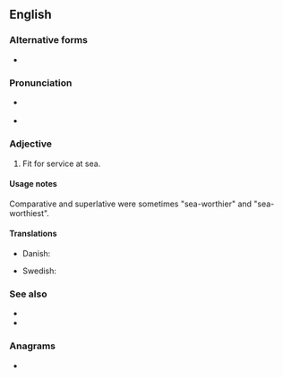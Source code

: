 {{also|seaworthy}}
==English==

===Alternative forms===
* {{l|en|seaworthy}}

===Pronunciation===
* {{a|RP}} {{IPA|/ˈsiːwɜːði/|lang=en}}
* {{a|GenAm}} {{IPA|/ˈsiːwɝði/|lang=en}}

===Adjective===
{{en-adj|head=[[sea]]-[[worthy]]}}

# Fit for service at sea.

====Usage notes====
Comparative and superlative were sometimes "sea-worthier" and "sea-worthiest".

====Translations====
{{trans-top|fit for service at sea}}
* Danish: {{t|da|sødygtig}}
{{trans-mid}}
* Swedish: {{t|sv|sjövärdig}}
{{trans-bottom}}

===See also===
* {{l|en|-worthy}}
* {{l|en|seaworthiness}}

===Anagrams===
* {{anagrams|en|a=aehorstwy|otherways}}